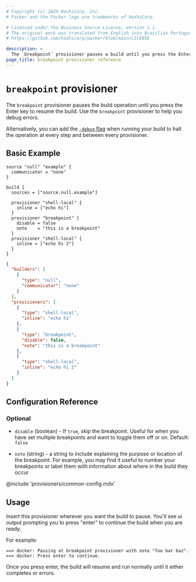 ```yaml
---
# Copyright (c) 2024 HashiCorp, Inc.
# Packer and the Packer logo are trademarks of HashiCorp.

# Licensed under the Business Source License, Version 1.1.
# The original work was translated from English into Brazilian Portuguese.
# https://github.com/hashicorp/packer/blob/main/LICENSE

description: >
  The `breakpoint` provisioner pauses a build until you press the Enter key. Use the `breakpoint` provisioner to help you debug errors.
page_title: breakpoint provisioner reference
---
```


<BadgesHeader>
  <PluginBadge type="official" />
</BadgesHeader>

# `breakpoint` provisioner

The `breakpoint` provisioner pauses the build operation until you press the Enter key to resume the build. Use the `breakpoint` provisioner to help you debug errors.

Alternatively, you can add the [`-debug` flag](/packer/docs/commands/build#debug) when running your build to halt the operation at every step and between every provisioner.

## Basic Example

<Tabs>
<Tab heading="HCL2">

```hcl
source "null" "example" {
  communicator = "none"
}

build {
  sources = ["source.null.example"]

  provisioner "shell-local" {
    inline = ["echo hi"]
  }
  provisioner "breakpoint" {
    disable = false
    note    = "this is a breakpoint"
  }
  provisioner "shell-local" {
    inline = ["echo hi 2"]
  }
}
```

</Tab>
<Tab heading="JSON">

```json
{
  "builders": [
    {
      "type": "null",
      "communicator": "none"
    }
  ],
  "provisioners": [
    {
      "type": "shell-local",
      "inline": "echo hi"
    },
    {
      "type": "breakpoint",
      "disable": false,
      "note": "this is a breakpoint"
    },
    {
      "type": "shell-local",
      "inline": "echo hi 2"
    }
  ]
}
```

</Tab>
</Tabs>

## Configuration Reference

### Optional

- `disable` (boolean) - If `true`, skip the breakpoint. Useful for when you
  have set multiple breakpoints and want to toggle them off or on. Default:
  `false`

- `note` (string) - a string to include explaining the purpose or location of
  the breakpoint. For example, you may find it useful to number your
  breakpoints or label them with information about where in the build they
  occur

@include 'provisioners/common-config.mdx'

## Usage

Insert this provisioner wherever you want the build to pause. You'll see ui
output prompting you to press "enter" to continue the build when you are ready.

For example:

```shell-session
==> docker: Pausing at breakpoint provisioner with note "foo bar baz".
==> docker: Press enter to continue.
```

Once you press enter, the build will resume and run normally until it either
completes or errors.
